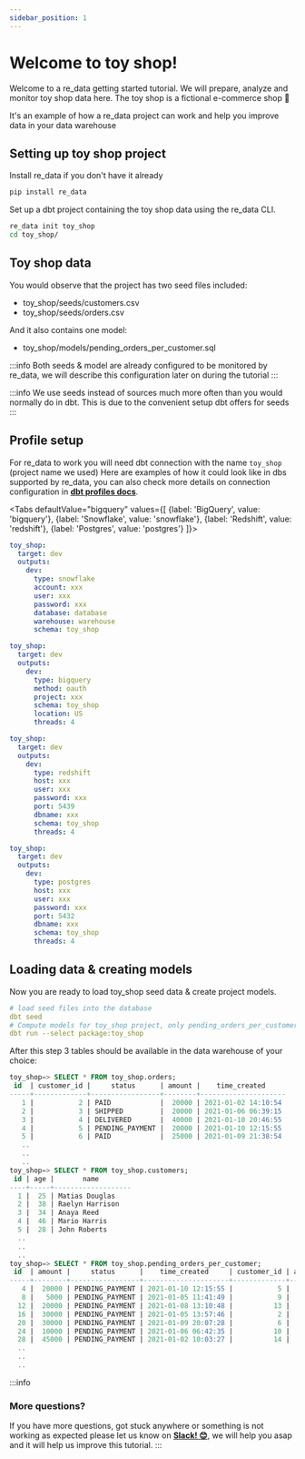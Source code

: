 ```yaml
---
sidebar_position: 1
---
```



# Welcome to toy shop!

Welcome to a re_data getting started tutorial. We will prepare, analyze and monitor toy shop data here. The toy shop is a fictional e-commerce shop 🙂

It's an example of how a re_data project can work and help you improve data in your data warehouse


## Setting up toy shop project
Install re_data if you don't have it already
```bash
pip install re_data
```

Set up a dbt project containing the toy shop data using the re_data CLI.

```bash
re_data init toy_shop
cd toy_shop/
```

## Toy shop data
You would observe that the project has two seed files included:
  - toy_shop/seeds/customers.csv
  - toy_shop/seeds/orders.csv

And it also contains one model:
- toy_shop/models/pending_orders_per_customer.sql

:::info
Both seeds & model are already configured to be monitored by re_data, we will describe this configuration later on during the tutorial
:::

:::info
We use seeds instead of sources much more often than you would normally do in dbt. This is due to the convenient setup dbt offers for seeds
:::

## Profile setup

For re_data to work you will need dbt connection with the name `toy_shop` (project name we used) Here are examples of how it could look like in dbs supported by re_data, you can also check more details on connection configuration in  **[dbt profiles docs](https://docs.getdbt.com/reference/profiles.yml)**.


<Tabs
  defaultValue="bigquery"
  values={[
    {label: 'BigQuery', value: 'bigquery'},
    {label: 'Snowflake', value: 'snowflake'},
    {label: 'Redshift', value: 'redshift'},
    {label: 'Postgres', value: 'postgres'}
  ]}>

  <TabItem value="snowflake">

```yml title=~/.dbt/profiles.yml
toy_shop:
  target: dev
  outputs:
    dev:
      type: snowflake
      account: xxx
      user: xxx
      password: xxx
      database: database
      warehouse: warehouse
      schema: toy_shop
```

</TabItem>

<TabItem value="bigquery">

```yml title=~/.dbt/profiles.yml
toy_shop:
  target: dev
  outputs:
    dev:
      type: bigquery
      method: oauth
      project: xxx
      schema: toy_shop
      location: US
      threads: 4
```
</TabItem>

<TabItem value="redshift">

```yml title=~/.dbt/profiles.yml
toy_shop:
  target: dev
  outputs:
    dev:
      type: redshift
      host: xxx
      user: xxx
      password: xxx
      port: 5439
      dbname: xxx
      schema: toy_shop
      threads: 4
```
</TabItem>

<TabItem value="postgres">

```yml title=~/.dbt/profiles.yml
toy_shop:
  target: dev
  outputs:
    dev:
      type: postgres
      host: xxx
      user: xxx
      password: xxx
      port: 5432
      dbname: xxx
      schema: toy_shop
      threads: 4
```
</TabItem>

</Tabs>

## Loading data & creating models

Now you are ready to load toy_shop seed data & create project models.

```yaml
# load seed files into the database
dbt seed
# Compute models for toy_shop project, only pending_orders_per_customer table in this case.
dbt run --select package:toy_shop
```

After this step 3 tables should be available in the data warehouse of your choice:

```sql title="Loaded data"
toy_shop=> SELECT * FROM toy_shop.orders;
 id  | customer_id |     status      | amount |    time_created
-----+-------------+-----------------+--------+---------------------
   1 |           2 | PAID            |  20000 | 2021-01-02 14:10:54
   2 |           3 | SHIPPED         |  20000 | 2021-01-06 06:39:15
   3 |           4 | DELIVERED       |  40000 | 2021-01-10 20:46:55
   4 |           5 | PENDING_PAYMENT |  20000 | 2021-01-10 12:15:55
   5 |           6 | PAID            |  25000 | 2021-01-09 21:38:54
   ..
   ..
   ..
toy_shop=> SELECT * FROM toy_shop.customers;
 id | age |       name
----+-----+-------------------
  1 |  25 | Matias Douglas
  2 |  38 | Raelyn Harrison
  3 |  34 | Anaya Reed
  4 |  46 | Mario Harris
  5 |  28 | John Roberts
  ..
  ..
  ..
toy_shop=> SELECT * FROM toy_shop.pending_orders_per_customer;
 id  | amount |     status      |    time_created     | customer_id | age
-----+--------+-----------------+---------------------+-------------+-----
   4 |  20000 | PENDING_PAYMENT | 2021-01-10 12:15:55 |           5 |  28
   8 |   5000 | PENDING_PAYMENT | 2021-01-05 11:41:49 |           9 |  60
  12 |  20000 | PENDING_PAYMENT | 2021-01-08 13:10:48 |          13 |  38
  16 |  30000 | PENDING_PAYMENT | 2021-01-05 13:57:46 |           2 |  38
  20 |  30000 | PENDING_PAYMENT | 2021-01-09 20:07:28 |           6 |  39
  24 |  10000 | PENDING_PAYMENT | 2021-01-06 06:42:35 |          10 |  29
  28 |  45000 | PENDING_PAYMENT | 2021-01-02 10:03:27 |          14 |  20
  ..
  ..
  ..
```


:::info
### More questions?
If you have more questions, got stuck anywhere or something is not working as expected please let us know on **[Slack! 😊](https://www.getre.io/slack)**, we will help you asap and it will help us improve this tutorial.
:::